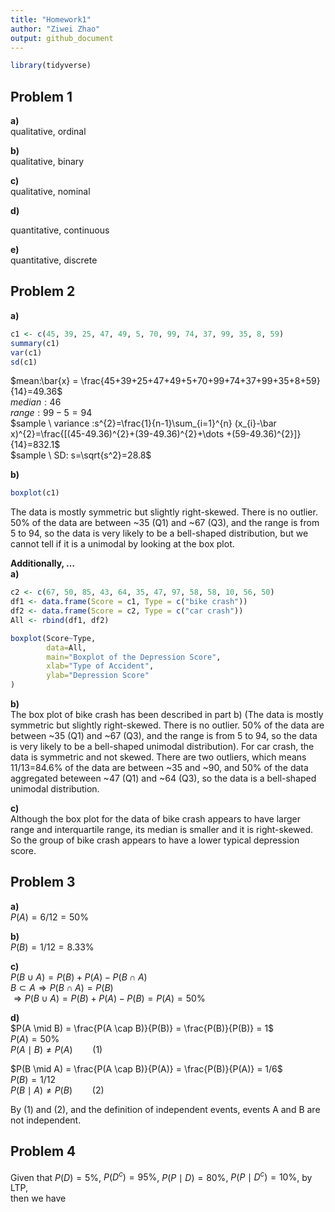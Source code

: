 ```yaml
---
title: "Homework1"
author: "Ziwei Zhao"
output: github_document
---
```


```r
library(tidyverse)
```

## Problem 1

**a)**  
qualitative, ordinal

**b)**  
qualitative, binary

**c)**  
qualitative, nominal

**d)**

quantitative, continuous

**e)**  
quantitative, discrete

## Problem 2

**a)**  
```r
c1 <- c(45, 39, 25, 47, 49, 5, 70, 99, 74, 37, 99, 35, 8, 59)
summary(c1)
var(c1)
sd(c1)
```
$mean:\bar{x} = \frac{45+39+25+47+49+5+70+99+74+37+99+35+8+59}{14}=49.36$  
$median: 46$  
$range : 99-5 = 94$  
$sample \ variance :s^{2}=\frac{1}{n-1}\sum_{i=1}^{n} (x_{i}-\bar x)^{2}=\frac{[(45-49.36)^{2}+(39-49.36)^{2}+\dots +(59-49.36)^{2}]}{14}=832.1$  
$sample \ SD: s=\sqrt{s^2}=28.8$


**b)**
```r
boxplot(c1)
```

The data is mostly symmetric but slightly right-skewed. There is no outlier. 50% of the data are between ~35 (Q1) and ~67 (Q3), and the range is from 5 to 94, so the data is very likely to be a bell-shaped distribution, but we cannot tell if it is a unimodal by looking at the box plot.  

**Additionally, ...**  
**a)**
```r
c2 <- c(67, 50, 85, 43, 64, 35, 47, 97, 58, 58, 10, 56, 50)
df1 <- data.frame(Score = c1, Type = c("bike crash"))
df2 <- data.frame(Score = c2, Type = c("car crash"))
All <- rbind(df1, df2)

boxplot(Score~Type,
        data=All,
        main="Boxplot of the Depression Score",
        xlab="Type of Accident",
        ylab="Depression Score"
)
```

**b)**  
The box plot of bike crash has been described in part b) (The data is mostly symmetric but slightly right-skewed. There is no outlier. 50% of the data are between ~35 (Q1) and ~67 (Q3), and the range is from 5 to 94, so the data is very likely to be a bell-shaped unimodal distribution). For car crash, the data is symmetric and not skewed. There are two outliers, which means 11/13=84.6% of the data are between ~35 and ~90, and 50% of the data aggregated beteween ~47 (Q1) and ~64 (Q3), so the data is a bell-shaped unimodal distribution.

**c)**  
Although the box plot for the data of bike crash appears to have larger range and interquartile range, its median is smaller and it is right-skewed. So the group of bike crash appears to have a lower typical depression score.

## Problem 3

**a)**  
$P(A)=6/12=50\%$

**b)**  
$P(B)=1/12=8.33\%$

**c)**  
$P(B \cup A) = P(B)+P(A)-P(B \cap A)$  
$B \subset A \Rightarrow P(B \cap A) = P(B)$  
$\Rightarrow P(B \cup A) = P(B)+P(A)-P(B) = P(A) = 50\%$  

**d)**  
$P(A \mid B) = \frac{P(A \cap B)}{P(B)} = \frac{P(B)}{P(B)} = 1$  
$P(A) = 50\%$  
$P(A \mid B) \ne P(A) \qquad (1)$

$P(B \mid A) = \frac{P(A \cap B)}{P(A)} = \frac{P(B)}{P(A)} = 1/6$  
$P(B) = 1/12$  
$P(B \mid A) \ne P(B) \qquad (2)$

By (1) and (2), and the definition of independent events, events A and B are not independent.

## Problem 4
Given that $P(D)=5\%$, $P(D^c)=95\%$, $P(P \mid D)=80\%$, $P(P \mid D^c)=10\%$, by LTP,  
\begin{align*}
P(P) &=P(P \cap D) +P(P \cap D^c) \\
       &=P(P \mid D) \cdot P(D) + P(P \mid D^c) \cdot P(D^c) \\
       &=80\% \times 5\% + 10\% \times 95\% \\
       &=13.5\% 
       \end{align*}
       then we have
\begin{align*}
    P(D \mid P) &=\frac{P(P \mid D) \cdot P(D)}{P(P)}\\
            &=\frac{80\% \times 5\%}{13.5\%}\\
            &=29.6\%
\end{align*}